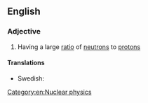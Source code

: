 ==English==

===Adjective===
{{en-adj|head=[[neutron]]-[[rich]]|er|more}}

# {{lb|en|physics|of a nucleus or isotope}} Having a large [[ratio]] of [[neutron]]s to [[proton]]s [[Category:en:Nuclear physics]]

====Translations====
{{trans-top|having a large ratio of neutrons to protons}}
* Swedish: {{t|sv|neutronrik}}
{{trans-mid}}
{{trans-bottom}}